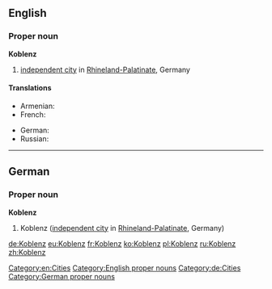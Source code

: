 ==English==
{{wikipedia}}
===Proper noun===
'''Koblenz'''
# [[independent city]] in [[Rhineland-Palatinate]], Germany

====Translations====
{{trans-top|city in Germany}}
* Armenian: {{t-|hy|Կոբլենց|tr=Koblencʿ|sc=Armn}}
* French: {{t+|fr|Coblence}}
{{trans-mid}}
* German: {{t+|de|Koblenz}}
* Russian: {{t-|ru|Кобленц|sc=Cyrl}}
{{trans-bottom}}

[[Category:en:Cities]]
[[Category:English proper nouns]]

----

==German==
{{wikipedia|lang=de}}
===Proper noun===
'''Koblenz'''
# Koblenz ([[independent city]] in [[Rhineland-Palatinate]], Germany)

[[Category:de:Cities]]
[[Category:German proper nouns]]

[[de:Koblenz]]
[[eu:Koblenz]]
[[fr:Koblenz]]
[[ko:Koblenz]]
[[pl:Koblenz]]
[[ru:Koblenz]]
[[zh:Koblenz]]